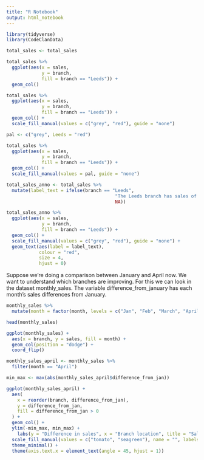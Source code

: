 ```yaml
---
title: "R Notebook"
output: html_notebook
---
```


```r
library(tidyverse)
library(CodeClanData)

total_sales <- total_sales
```


```r
total_sales %>% 
  ggplot(aes(x = sales,
             y = branch,
             fill = branch == "Leeds")) +
  geom_col()
```

```r
total_sales %>% 
  ggplot(aes(x = sales,
             y = branch,
             fill = branch == "Leeds")) +
  geom_col() +
  scale_fill_manual(values = c("grey", "red"), guide = "none")
```

```r
pal <- c("grey", Leeds = "red")

total_sales %>% 
  ggplot(aes(x = sales,
             y = branch,
             fill = branch == "Leeds")) +
  geom_col() +
  scale_fill_manual(values = pal, guide = "none")
```


```r
total_sales_anno <- total_sales %>% 
  mutate(label_text = ifelse(branch == "Leeds",
                                        "The Leeds branch has sales of 715k",
                                        NA))

total_sales_anno %>% 
  ggplot(aes(x = sales,
             y = branch,
             fill = branch == "Leeds")) +
  geom_col() +
  scale_fill_manual(values = c("grey", "red"), guide = "none") +
  geom_text(aes(label = label_text),
            colour = "red",
            size = 4,
            hjust = 0)
```

Suppose we’re doing a comparison between January and April now. We want to understand which branches are improving. For this we can look in the dataset monthly_sales. The variable difference_from_january has each month’s sales differences from January.

```r
monthly_sales %>% 
  mutate(month = factor(month, levels = c("Jan", "Feb", "March", "April")))

head(monthly_sales)

ggplot(monthly_sales) +
  aes(x = branch, y = sales, fill = month) +
  geom_col(position = "dodge") +
  coord_flip()
```



```r
monthly_sales_april <- monthly_sales %>% 
  filter(month == "April") 

min_max <- max(abs(monthly_sales_april$difference_from_jan))

ggplot(monthly_sales_april) +
  aes(
    x = reorder(branch, difference_from_jan),
    y = difference_from_jan,
    fill = difference_from_jan > 0
  ) +
  geom_col() +
  ylim(-min_max, min_max) +
    labs(y = "Difference in sales", x = "Branch location", title = "Sales differences between January and April") + 
  scale_fill_manual(values = c("tomato", "seagreen"), name = "", labels = c("decrease", "increase")) +
  theme_minimal() +
  theme(axis.text.x = element_text(angle = 45, hjust = 1))
```






